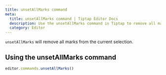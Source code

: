 ```yaml
---
title: unsetAllMarks command
meta:
  title: unsetAllMarks command | Tiptap Editor Docs
  description: Use the unsetAllMarks command in Tiptap to remove all marks from the current selection. Learn more in our docs!
  category: Editor
---
```


`unsetAllMarks` will remove all marks from the current selection.

## Using the unsetAllMarks command

```js
editor.commands.unsetAllMarks()
```
